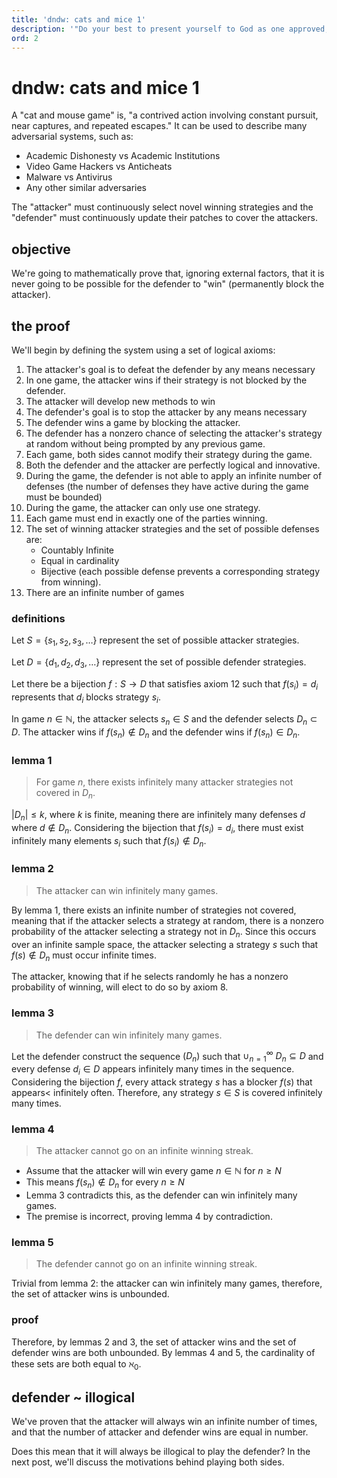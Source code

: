 ```yaml
---
title: 'dndw: cats and mice 1'
description: '"Do your best to present yourself to God as one approved, a worker who does not need to be ashamed and who correctly handles the word of truth." - 2 Timothy 2:15'
ord: 2
---
```

# dndw: cats and mice 1

A "<r>cat</r> and <bl>mouse</bl> game" is, "a contrived action involving constant pursuit, near captures, and
repeated escapes." It can be used to describe many <r>adversarial systems</r>, such as:
- <r>Academic Dishonesty</r> vs <bl>Academic Institutions</bl>
- <r>Video Game Hackers</r> vs <bl>Anticheats</bl>
- <r>Malware</r> vs <bl>Antivirus</bl>
- Any other similar adversaries

The "<r>attacker</r>" must continuously <r>select novel winning strategies</r> and the
"<bl>defender</bl>" must continuously <bl>update their patches</bl> to cover the attackers.

## objective

We're going to <bl>mathematically prove</bl> that, ignoring external factors, that it is <r>never going to be
possible</r> for the defender to "<bl>win</bl>" (permanently block the attacker).

## the proof
We'll begin by defining the system using a set of logical axioms:
1. The <r>attacker's</r> goal is to defeat the <bl>defender</bl> by <y>any means necessary</y>
2. In one game, the <r>attacker</r> wins if their strategy is <bl>not blocked by the defender</bl>.
3. The <r>attacker</r> will <y>develop new methods</y> to win
4. The <bl>defender's</bl> goal is to <r>stop the attacker</r> by <y>any means necessary</y>
5. The <bl>defender</bl> wins a game by <r>blocking the attacker</r>.
6. The <bl>defender</bl> has a nonzero chance of selecting the <r>attacker's</r> strategy <y>at random</y>
without being prompted by any previous game.
7. Each game, <y>both sides</y> <r>cannot modify</r> their strategy during the game.
8. Both <bl>the defender</bl> and <r>the attacker</r> are <y>perfectly logical and innovative</y>.
9. During the game, the <bl>defender</bl> is <r>not able</r> to apply an <y>infinite number of defenses</y>
(the number of defenses they have active during the game must be bounded)
10. During the game, <r>the attacker</r> can only use <r>one</r> strategy.
11. Each game <y>must</y> end in exactly one of the parties winning.
12. The set of winning <r>attacker strategies</r> and the set of <bl>possible defenses</bl> are:
    - Countably Infinite
    - Equal in cardinality
    - Bijective (each possible defense prevents a corresponding strategy from winning).
13. There are an <r>infinite</r> number of games

### definitions
Let $S = \{s_1, s_2, s_3, \dots\}$ represent the set of <r>possible attacker</r> strategies.

Let $D = \{d_1, d_2, d_3, \dots\}$ represent the set of <bl>possible defender</bl> strategies.

Let there be a bijection <y>$f: S \rightarrow D$</y> that satisfies axiom 12 such that <y>$f(s_i) = d_i$</y>
represents that <bl>$d_i$</bl> blocks strategy <r>$s_i$</r>.

In game $n \in \mathbb{N}$, the attacker selects <r>$s_n \in S$</r> and the defender selects <bl>$D_n \subset D$</bl>.
The attacker wins if <r>$f(s_n) \notin D_n$</r> and the defender wins if <bl>$f(s_n) \in D_n$</bl>.
### lemma 1
> For game $n$, there exists <y>infinitely many attacker strategies</y> not covered in <bl>$D_n$</bl>.

<bl>$|D_n| \le k$</bl>, where $k$ is finite, meaning there are <y>infinitely many defenses</y> <bl>$d$</bl> where <bl>$d \notin D_n$.</bl>
Considering the bijection that $f(s_i) = d_i$, there <r>must exist infinitely</r> many elements
<y>$s_i$</y> such that <r>$f(s_i) \notin D_n$</r>.

### lemma 2
> The <r>attacker</r> can win <y>infinitely many games</y>.

By <y>lemma 1</y>, there exists an <y>infinite number of strategies</y> not covered, meaning that
if the <r>attacker</r> selects a strategy <r>at random</r>,
there is a <bl>nonzero probability</bl> of the attacker selecting a strategy <bl>not in $D_n$</bl>.
Since this occurs <y>over an infinite sample space</y>, the attacker selecting a strategy
<r>$s$ such that $f(s) \notin D_n$</r> must occur <y>infinite times</y>.

The attacker, knowing that if he <bl>selects randomly</bl> he has a <bl>nonzero probability of winning</bl>,
will elect to do so by axiom 8.

### lemma 3
> The <bl>defender</bl> can win <y>infinitely many games</y>.

Let the defender construct the <bl>sequence $(D_n)$</bl> such that $\cup^\infty_{n=1}\:D_n \subseteq D$ and <bl>every
defense $d_i \in D$</bl> appears <y>infinitely many times</y> in the sequence. Considering the bijection $f$,
every <r>attack strategy $s$</r> has a <bl>blocker $f(s)$</bl> that appears< <y>infinitely</y> often.
Therefore, any strategy <r>$s \in S$</r> is covered <y>infinitely many times</y>.

### lemma 4
> The <r>attacker</r> cannot go on an <y>infinite</y> winning streak.

- <r>Assume</r> that the <r>attacker</r> will win every game $n \in \mathbb{N}$ for <bl>$n \ge N$</bl>
- This means <r>$f(s_n) \notin D_n$</r> for every $n \ge N$
- <y>Lemma 3</y> contradicts this, as the <bl>defender</bl> can win infinitely many games.
- The premise is <r>incorrect</r>, proving lemma 4 <bl>by contradiction</bl>.

### lemma 5
> The <bl>defender</bl> cannot go on an <y>infinite</y> winning streak.

Trivial from lemma 2: the <r>attacker</r> can win infinitely many games, therefore,
the set of <r>attacker wins</r> is <bl>unbounded</bl>.

### proof
Therefore, by <y>lemmas 2 and 3</y>, the set of <r>attacker wins</r> and the set of <bl>defender wins</bl> are both <y>unbounded</y>.
By <y>lemmas 4 and 5</y>, the <r>cardinality</r> of these sets are both equal to <bl>$\aleph_0$</bl>.

## defender ~ illogical

We've proven that <r>the attacker</r> will always <bl>win an infinite number of times</bl>,
and that the number of attacker and defender wins are <y>equal in number</y>.

Does this mean that it will always be <r>illogical</r> to play the <bl>defender</bl>?
In the next post, we'll discuss the <y>motivations</y> behind playing both sides.